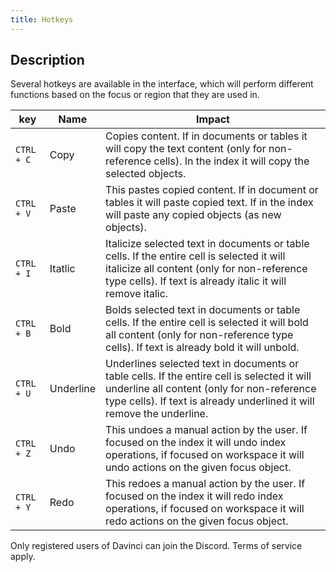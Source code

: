 ```yaml
---
title: Hotkeys
---
```


## Description
Several hotkeys are available in the interface, which will perform different functions based on the focus or region that they are used in.

| key             | Name        | Impact                                                                                    |
| --------------- | -----       | ----------------------------------------------------------------------------------------- |
| `CTRL + C`      | Copy        | Copies content. If in documents or tables it will copy the text content (only for non-reference cells). In the index it will copy the selected objects.                                                                         |
| `CTRL + V`      | Paste       | This pastes copied content. If in document or tables it will paste copied text. If in the index will paste any copied objects (as new objects).                                                                        |
| `CTRL + I`      | Itatlic     | Italicize selected text in documents or table cells. If the entire cell is selected it will italicize all content (only for non-reference type cells). If text is already italic it will remove italic.                                                                            |
| `CTRL + B`      | Bold        | Bolds selected text in documents or table cells. If the entire cell is selected it will bold all content (only for non-reference type cells). If text is already bold it will unbold.                                                                         |
| `CTRL + U`      | Underline   | Underlines selected text in documents or table cells. If the entire cell is selected it will underline all content (only for non-reference type cells). If text is already underlined it will remove the underline.                                                                           |
| `CTRL + Z`      | Undo        | This undoes a manual action by the user. If focused on the index it will undo index operations, if focused on workspace it will undo actions on the given focus object.                                                                  |
| `CTRL + Y`      | Redo        | This redoes a manual action by the user. If focused on the index it will redo index operations, if focused on workspace it will redo actions on the given focus object.                                                                  |

<Info>Only registered users of Davinci can join the Discord. Terms of service apply.</Info>
